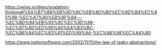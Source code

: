 https://velog.io/@teo/gradation-thinking#%EA%B7%B8%EB%9D%BC%EB%8D%B0%EC%9D%B4%EC%85%98-%EC%A7%80%EB%8F%84---%EC%BD%94%EB%93%9C%EC%9D%98-%EC%97%AD%ED%95%A0%EA%B3%BC-%EC%B6%94%EC%83%81%ED%99%94-%EC%88%98%EC%A4%80

https://www.joelonsoftware.com/2002/11/11/the-law-of-leaky-abstractions/
